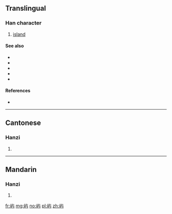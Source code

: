 {{also|嶼}}
==Translingual==

===Han character===
{{Han char|rn=46|rad=山|as=03|sn=6|four=|canj=UYSM|ids=⿰山与}}

# [[island]]

====See also====
* {{l|mul|sc=Hani|島}}
* {{l|mul|sc=Hani|嶋}}
* {{l|mul|sc=Hani|嶌}}
* {{l|mul|sc=Hani|嶼}}
* {{l|mul|sc=Hani|岛}}

====References====
* {{Han ref|kx=0307.271|hdz=10761.060|uh=5C7F|ud=23679}}

----

==Cantonese==

===Hanzi===
{{yue-hanzi|jyut=[[jyu4]], [[zeoi6]]|y=yu4, jeui6|tra=嶼}}

# {{defn|lang=yue|sort=山03}}

----

==Mandarin==

===Hanzi===
{{cmn-hanzi|tra=嶼|pin=[[yǔ]] ([[yu3]])|wg=yü<sup>3</sup>}}

# {{defn|lang=cmn|sort=山03}}

[[fr:屿]]
[[mg:屿]]
[[no:屿]]
[[pl:屿]]
[[zh:屿]]